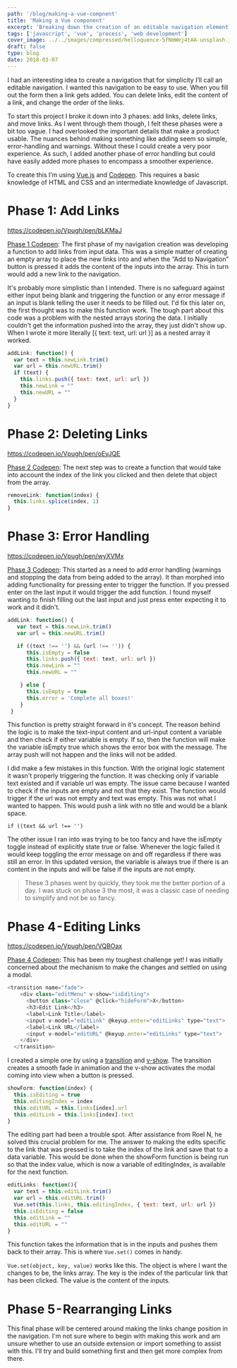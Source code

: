 ```yaml
---
path: '/blog/making-a-vue-compnent'
title: 'Making a Vue component'
excerpt: 'Breaking down the creation of an editable navigation element'
tags: ['javascript', 'vue', 'process', 'web development']
cover_image: ../../images/compressed/helloquence-5fNmWej4tAA-unsplash.jpg
draft: false
type: blog
date: 2018-03-07
---
```


I had an interesting idea to create a navigation that for simplicity I’ll call an editable navigation. I wanted this navigation to be easy to use. When you fill out the form then a link gets added. You can delete links, edit the content of a link, and change the order of the links.

To start this project I broke it down into 3 phases: add links, delete links, and move links. As I went through them though, I felt these phases were a bit too vague. I had overlooked the important details that make a product usable. The nuances behind making something like adding seem so simple, error-handling and warnings. Without these I could create a very poor experience. As such, I added another phase of error handling but could have easily added more phases to encompass a smoother experience.

To create this I’m using [Vue.js](https://vuejs.org/) and [Codepen](https://codepen.io/). This requires a basic knowledge of HTML and CSS and an intermediate knowledge of Javascript.

# Phase 1: Add Links

https://codepen.io/Vpugh/pen/bLKMaJ

[Phase 1 Codepen](https://codepen.io/Vpugh/pen/bLKMaJ): The first phase of my navigation creation was developing a function to add links from input data. This was a simple matter of creating an empty array to place the new links into and when the “Add to Navigation” button is pressed it adds the content of the inputs into the array. This in turn would add a new link to the navigation.

It's probably more simplistic than I intended. There is no safeguard against either input being blank and triggering the function or any error message if an input is blank telling the user it needs to be filled out. I'd fix this later on, the first thought was to make this function work.
The tough part about this code was a problem with the nested arrays storing the data. I initially couldn't get the information pushed into the array, they just didn't show up. When I wrote it more literally [{ text: text, url: url }] as a nested array it worked.

```javascript
addLink: function() {
  var text = this.newLink.trim()
  var url = this.newURL.trim()
  if (text) {
    this.links.push({ text: text, url: url })
    this.newLink = ""
    this.newURL = ""
  }
}
```

# Phase 2: Deleting Links

https://codepen.io/Vpugh/pen/oEyJQE

[Phase 2 Codepen](https://medium.com/r/?url=https%3A%2F%2Fcodepen.io%2FVpugh%2Fpen%2FoEyJQE): The next step was to create a function that would take into account the index of the link you clicked and then delete that object from the array.

```javascript
removeLink: function(index) {
  this.links.splice(index, 1)
}
```

# Phase 3: Error Handling

https://codepen.io/Vpugh/pen/wyXVMx

[Phase 3 Codepen](https://medium.com/r/?url=https%3A%2F%2Fcodepen.io%2FVpugh%2Fpen%2FwyXVMx): This started as a need to add error handling (warnings and stopping the data from being added to the array). It than morphed into adding functionality for pressing enter to trigger the function. If you pressed enter on the last input it would trigger the add function. I found myself wanting to finish filling out the last input and just press enter expecting it to work and it didn't.

```javascript
addLink: function() {
   var text = this.newLink.trim()
   var url = this.newURL.trim()

   if ((text !== '') && (url !== '')) {
      this.isEmpty = false
      this.links.push({ text: text, url: url })
      this.newLink = ""
      this.newURL = ""

    } else {
      this.isEmpty = true
      this.error = 'Complete all boxes!'
    }
 }
```

This function is pretty straight forward in it's concept. The reason behind the logic is to make the text-input content and url-input content a variable and then check if either variable is empty. If so, then the function will make the variable isEmpty true which shows the error box with the message. The array push will not happen and the links will not be added.

I did make a few mistakes in this function. With the original logic statement it wasn't properly triggering the function. It was checking only if variable text existed and if variable url was empty. The issue came because I wanted to check if the inputs are empty and not that they exist. The function would trigger if the url was not empty and text was empty. This was not what I wanted to happen. This would push a link with no title and would be a blank space.

`if ((text && url !== '')`

The other issue I ran into was trying to be too fancy and have the isEmpty toggle instead of explicitly state true or false. Whenever the logic failed it would keep toggling the error message on and off regardless if there was still an error. In this updated version, the variable is always true if there is an content in the inputs and will be false if the inputs are not empty.

> These 3 phases went by quickly, they took me the better portion of a day. I was stuck on phase 3 the most, it was a classic case of needing to simplify and not be so fancy.

# Phase 4 - Editing Links

https://codepen.io/Vpugh/pen/VQBOax

[Phase 4 Codepen](https://medium.com/r/?url=https%3A%2F%2Fcodepen.io%2FVpugh%2Fpen%2FVQBOax): This has been my toughest challenge yet! I was initially concerned about the mechanism to make the changes and settled on using a modal.

```javascript
<transition name="fade">
    <div class="editMenu" v-show="isEditing">
      <button class="close" @click="hideForm">X</button>
      <h3>Edit Link</h3>
      <label>Link Title</label>
      <input v-model="editLink" @keyup.enter="editLinks" type="text">
      <label>Link URL</label>
      <input v-model="editURL" @keyup.enter="editLinks" type="text">
    </div>
  </transition>
```

I created a simple one by using a [transition](https://medium.com/r/?url=https%3A%2F%2Fvuejs.org%2Fv2%2Fguide%2Ftransitions.html) and [v-show](https://medium.com/r/?url=https%3A%2F%2Fvuejs.org%2Fv2%2Fguide%2Fconditional.html%23v-show). The transition creates a smooth fade in animation and the v-show activates the modal coming into view when a button is pressed.

```javascript
showForm: function(index) {
  this.isEditing = true
  this.editingIndex = index
  this.editURL = this.links[index].url
  this.editLink = this.links[index].text
}
```

The editing part had been a trouble spot. After assistance from Roel N, he solved this crucial problem for me. The answer to making the edits specific to the link that was pressed is to take the index of the link and save that to a data variable. This would be done when the showForm function is being run so that the index value, which is now a variable of editingIndex, is available for the next function.

```javascript
editLinks: function(){
  var text = this.editLink.trim()
  var url = this.editURL.trim()
  Vue.set(this.links, this.editingIndex, { text: text, url: url })
  this.isEditing = false
  this.editLink = ""
  this.editURL = ""
}
```

This function takes the information that is in the inputs and pushes them back to their array. This is where `Vue.set()` comes in handy.

`Vue.set(object, key, value)` works like this. The object is where I want the changes to be, the links array. The key is the index of the particular link that has been clicked. The value is the content of the inputs.

# Phase 5 - Rearranging Links

This final phase will be centered around making the links change position in the navigation. I'm not sure where to begin with making this work and am unsure whether to use an outside extension or import something to assist with this. I'll try and build something first and then get more complex from there.
